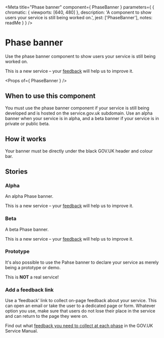
<Meta
  title="Phase banner"
  component={ PhaseBanner }
  parameters={ {
    chromatic: { viewports: [640, 480] },
    description: 'A component to show users your service is still being worked on.',
    jest: ['PhaseBanner'],
    notes: readMe
  } }
/>

# Phase banner

Use the phase banner component to show users your service is still being worked on.

<Preview withToolbar>
  <Story name="PhaseBanner">
    <PhaseBanner phase="Alpha">This is a new service – your <a href="#">feedback</a> will help us to improve it.</PhaseBanner>
  </Story>
</Preview>

<Props of={ PhaseBanner } />


## When to use this component

You must use the phase banner component if your service is still being developed and is hosted on the service.gov.uk subdomain. Use an alpha banner when your service is in alpha, and a beta banner if your service is in private or public beta.


## How it works

Your banner must be directly under the black GOV.UK header and colour bar.


## Stories
### Alpha

An alpha Phase banner.

<Preview>
  <Story name="Alpha">
    <PhaseBanner phase="Alpha">This is a new service – your <a href="#">feedback</a> will help us to improve it.</PhaseBanner>
  </Story>
</Preview>


### Beta

A beta Phase banner.

<Preview>
  <Story name="Beta">
    <PhaseBanner phase="Beta">This is a new service – your <a href="#">feedback</a> will help us to improve it.</PhaseBanner>
  </Story>
</Preview>


### Prototype

It's also possible to use the Pahse banner to declare your service as merely being a prototype or demo.

<Preview>
  <Story name="Prototype">
    <PhaseBanner phase="Prototype">This is <strong>NOT</strong> a real service!</PhaseBanner>
  </Story>
</Preview>


### Add a feedback link

Use a ‘feedback’ link to collect on-page feedback about your service. This can open an email or take the user to a dedicated page or form. Whatever option you use, make sure that users do not lose their place in the service and can return to the page they were on.

Find out what [feedback you need to collect at each phase] in the GOV.UK Service Manual.


[feedback you need to collect at each phase]: https://www.gov.uk/service-manual/measuring-success/measuring-user-satisfaction#user-satisfaction-through-each-service-phase
